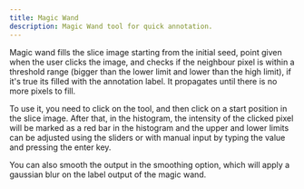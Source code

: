 ```yaml
---
title: Magic Wand
description: Magic Wand tool for quick annotation.
---
```


Magic wand fills the slice image starting from the initial seed, point given when the user clicks the image, and checks if 
the neighbour pixel is within a threshold range (bigger than the lower limit and lower than the high limit), if it's true
its filled with the annotation label. It propagates until there is no more pixels to fill.

To use it, you need to click on the tool, and then click on a start position in the slice image. After that, in the
histogram, the intensity of the clicked pixel will be marked as a red bar in the histogram and the upper and lower limits
can be adjusted using the sliders or with manual input by typing the value and pressing the enter key.

You can also smooth the output in the smoothing option, which will apply a gaussian blur on the label output of the magic wand.

<ImageZoom alt="Home page" src={MagicWand} className="!my-0 rounded-sm" />
